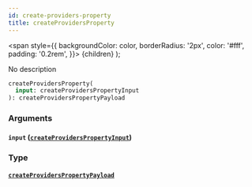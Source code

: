 ```yaml
---
id: create-providers-property
title: createProvidersProperty
---
```


<span
style={{
      backgroundColor: color,
      borderRadius: '2px',
      color: '#fff',
      padding: '0.2rem',
    }}>
{children}
</span>
);

No description

```graphql
createProvidersProperty(
  input: createProvidersPropertyInput
): createProvidersPropertyPayload

```

### Arguments

#### `input` ([`createProvidersPropertyInput`](/v1/inputs/create-providers-property-input))

### Type

#### [`createProvidersPropertyPayload`](/v1/objects/create-providers-property-payload)
